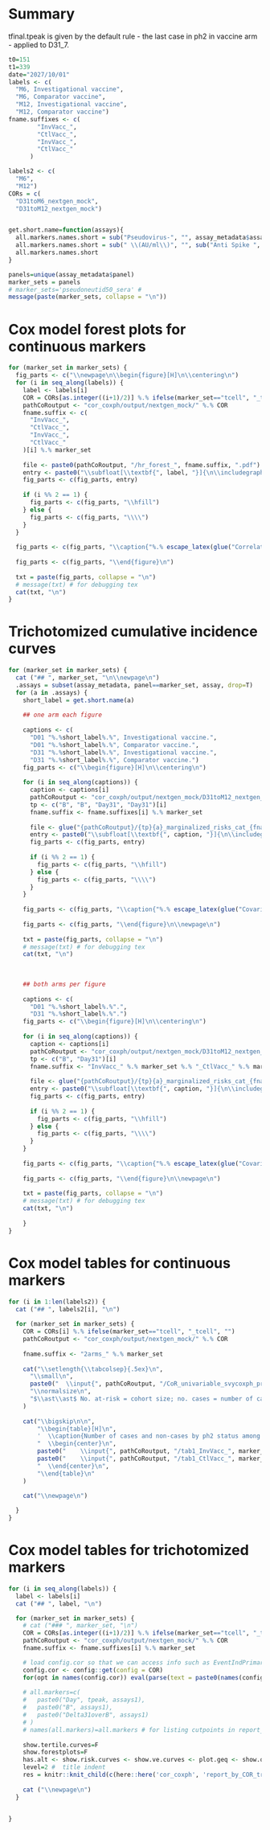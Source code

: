 # Summary

tfinal.tpeak is given by the default rule - the last case in ph2 in vaccine arm - applied to D31_7. 


```r
t0=151
t1=339
date="2027/10/01"
labels <- c(
  "M6, Investigational vaccine", 
  "M6, Comparator vaccine", 
  "M12, Investigational vaccine", 
  "M12, Comparator vaccine")
fname.suffixes <- c(
        "InvVacc_",
        "CtlVacc_",
        "InvVacc_",
        "CtlVacc_"
      )

labels2 <- c(
  "M6", 
  "M12")
CORs = c(
  "D31toM6_nextgen_mock", 
  "D31toM12_nextgen_mock")


get.short.name=function(assays){
  all.markers.names.short = sub("Pseudovirus-", "", assay_metadata$assay_label_short[match(assays,assay_metadata$assay)])
  all.markers.names.short = sub(" \\(AU/ml\\)", "", sub("Anti Spike ", "", all.markers.names.short))
  all.markers.names.short
}

panels=unique(assay_metadata$panel)
marker_sets = panels
# marker_sets='pseudoneutid50_sera' #
message(paste(marker_sets, collapse = "\n"))
```


# Cox model forest plots for continuous markers

```r
for (marker_set in marker_sets) {
  fig_parts <- c("\\newpage\n\\begin{figure}[H]\n\\centering\n")
  for (i in seq_along(labels)) {
    label <- labels[i]
    COR = CORs[as.integer((i+1)/2)] %.% ifelse(marker_set=="tcell", "_tcell", "")
    pathCoRoutput <- "cor_coxph/output/nextgen_mock/" %.% COR
    fname.suffix <- c(
      "InvVacc_",
      "CtlVacc_",
      "InvVacc_",
      "CtlVacc_"
    )[i] %.% marker_set
    
    file <- paste0(pathCoRoutput, "/hr_forest_", fname.suffix, ".pdf")
    entry <- paste0("\\subfloat[\\textbf{", label, "}]{\n\\includegraphics[width=0.45\\textwidth]{", file, "}}")
    fig_parts <- c(fig_parts, entry)
    
    if (i %% 2 == 1) {
      fig_parts <- c(fig_parts, "\\hfill")
    } else {
      fig_parts <- c(fig_parts, "\\\\")
    }
  }
  
  fig_parts <- c(fig_parts, "\\caption{"%.% escape_latex(glue("Correlate of risk analyses of {marker_set} markers for the {ifelse(marker_set=='tcell', 'ccIAS-PBMC', 'ccIAS')} analysis set. Covariate-adjusted hazard ratios (HRs) of COVID-19 (A, B: 7 to {t0} days post D31, C, D: 7 to {t1} days post D31) per 10-fold increase in the designated immune marker at D01, at D31, or for D31/D01 fold-change as indicated. Cases acquired a COVID-19 endpoint (A, B) 7 days post D31 through {t0} days post D31 or (C, D) 7 days post D31 through {t1} days post D31. (A, C) Investigational Vaccine arm; (B, D) Comparator Vaccine arm. Non-cases have no evidence of SARS-CoV-2 infection (i.e., never tested nucleic acid amplification/PCR positive) after D01 up to the date by which the last enrolled participant reached {t1} days post D31 ({date}).  HRs were estimated using inverse probability sampling weighted Cox regression models; 95% confidence intervals (CIs) and Wald-based p-values are shown. Analyses adjust for the randomization strata and baseline risk score via an inverse probability sampling weighted Cox model (cor_coxph module at CoVPN GitHub). FWER, family-wise error rate adjusted p-value. N, Nucleocapsid protein. D50, 50% inhibitory serum dilution neutralizing antibody titer. nAb, neutralizing antibody."))  %.% "}")
  
  fig_parts <- c(fig_parts, "\\end{figure}\n")
  
  txt = paste(fig_parts, collapse = "\n")
  # message(txt) # for debugging tex
  cat(txt, "\n")
}
```


# Trichotomized cumulative incidence curves

\newpage

```r
for (marker_set in marker_sets) {
  cat ("## ", marker_set, "\n\\newpage\n")
  .assays = subset(assay_metadata, panel==marker_set, assay, drop=T)
  for (a in .assays) {
    short_label = get.short.name(a)
    
    ## one arm each figure
    
    captions <- c(
      "D01 "%.%short_label%.%", Investigational vaccine.", 
      "D01 "%.%short_label%.%", Comparator vaccine.", 
      "D31 "%.%short_label%.%", Investigational vaccine.", 
      "D31 "%.%short_label%.%", Comparator vaccine.")
    fig_parts <- c("\\begin{figure}[H]\n\\centering\n")
    
    for (i in seq_along(captions)) {
      caption <- captions[i]
      pathCoRoutput <- "cor_coxph/output/nextgen_mock/D31toM12_nextgen_mock"  %.% ifelse(marker_set=="tcell", "_tcell", "")
      tp <- c("B", "B", "Day31", "Day31")[i]
      fname.suffix <- fname.suffixes[i] %.% marker_set
      
      file <- glue("{pathCoRoutput}/{tp}{a}_marginalized_risks_cat_{fname.suffix}.pdf")
      entry <- paste0("\\subfloat[\\textbf{", caption, "}]{\n\\includegraphics[width=0.45\\textwidth]{", file, "}}")
      fig_parts <- c(fig_parts, entry)
      
      if (i %% 2 == 1) {
        fig_parts <- c(fig_parts, "\\hfill")
      } else {
        fig_parts <- c(fig_parts, "\\\\")
      }
    }
    
    fig_parts <- c(fig_parts, "\\caption{"%.% escape_latex(glue("Covariate-adjusted cumulative incidence of COVID-19 by Low, Medium, High tertile of {short_label} for the {ifelse(marker_set=='tcell', 'ccIAS-PBMC', 'ccIAS')} analysis set. (A, B) By D01 marker tertile subgroups for the Investigational and Comparator Vaccine arms; (C, D) By D31 marker tertile subgroups for the Investigational and Comparator Vaccine arms. COVID-19 endpoints are counted between 7 and {t1} days post D31. Antibody marker cut-points defining each tertile (based on the Investigational Vaccine arm) are shown in the upper-left inset panel in each plot. The gray line in each plot is the overall cumulative incidence rate curve in the vaccine arm being compared, where the last point shown is the last event time in the comparison arm. The overall P-value is from a generalized Wald-test p-value of the null hypothesis that the hazard rate is constant across the Low, Medium, and High tertile groups. Analyses adjust for randomization strata and baseline risk score via an inverse probability sampling weighted Cox model (cor_coxph module at CoVPN GitHub). ID50, 50% inhibitory dilution neutralizing antibody titer. nAb, neutralizing antibody titer."))  %.% "}")
    
    fig_parts <- c(fig_parts, "\\end{figure}\n\\newpage\n")
    
    txt = paste(fig_parts, collapse = "\n")
    # message(txt) # for debugging tex
    cat(txt, "\n")
    
    
    
    ## both arms per figure
    
    captions <- c(
      "D01 "%.%short_label%.%".", 
      "D31 "%.%short_label%.%".")
    fig_parts <- c("\\begin{figure}[H]\n\\centering\n")
    
    for (i in seq_along(captions)) {
      caption <- captions[i]
      pathCoRoutput <- "cor_coxph/output/nextgen_mock/D31toM12_nextgen_mock"  %.% ifelse(marker_set=="tcell", "_tcell", "")
      tp <- c("B", "Day31")[i]
      fname.suffix <- "InvVacc_" %.% marker_set %.% "_CtlVacc_" %.% marker_set
      
      file <- glue("{pathCoRoutput}/{tp}{a}_marginalized_risks_cat_{fname.suffix}.pdf")
      entry <- paste0("\\subfloat[\\textbf{", caption, "}]{\n\\includegraphics[width=0.45\\textwidth]{", file, "}}")
      fig_parts <- c(fig_parts, entry)
      
      if (i %% 2 == 1) {
        fig_parts <- c(fig_parts, "\\hfill")
      } else {
        fig_parts <- c(fig_parts, "\\\\")
      }
    }
    
    fig_parts <- c(fig_parts, "\\caption{"%.% escape_latex(glue("Covariate-adjusted cumulative incidence of COVID-19 by Low, Medium, High tertile of {short_label} for the {ifelse(marker_set=='tcell', 'ccIAS-PBMC', 'ccIAS')} analysis set. (A) By D01 marker tertile subgroups for the Investigational and Comparator Vaccine arms; (B) By D31 marker tertile subgroups for the Investigational and Comparator Vaccine arms. COVID-19 endpoints are counted between 7 and {t1} days post D31. Antibody marker cut-points defining each tertile (based on the Investigational Vaccine arm) are shown in the upper-left inset panel in each plot. Analyses adjust for randomization strata and baseline risk score via an inverse probability sampling weighted Cox model (cor_coxph module at CoVPN GitHub). ID50, 50% inhibitory dilution neutralizing antibody titer. nAb, neutralizing antibody titer."))  %.% "}")
    
    fig_parts <- c(fig_parts, "\\end{figure}\n\\newpage\n")
    
    txt = paste(fig_parts, collapse = "\n")
    # message(txt) # for debugging tex
    cat(txt, "\n")
    
    }
}
```



# Cox model tables for continuous markers

```r
for (i in 1:len(labels2)) {
  cat ("## ", labels2[i], "\n")
  
  for (marker_set in marker_sets) {
    COR = CORs[i] %.% ifelse(marker_set=="tcell", "_tcell", "")
    pathCoRoutput <- "cor_coxph/output/nextgen_mock/" %.% COR
    
    fname.suffix <- "2arms_" %.% marker_set
    
    cat("\\setlength{\\tabcolsep}{.5ex}\n",
      "\\small\n",
      paste0("  \\input{", pathCoRoutput, "/CoR_univariable_svycoxph_pretty_", fname.suffix, "}\n"),
      "\\normalsize\n",
      "$\\ast\\ast$ No. at-risk = cohort size; no. cases = number of cases within this cohort. Both are ph1 numbers.\n"
    )
    
    cat("\\bigskip\n\n",
        "\\begin{table}[H]\n",
        '  \\caption{Number of cases and non-cases by ph2 status among the Investigational (left) and Comparator (right) vaccine recipients in the PPI Set that are eligible for sampling for inclusion in immune correlates analyses. ph2 = 1 indicates membership in the appropriat ccIAS participant sets included in the correlates analyses.}\n',
        "  \\begin{center}\n",
        paste0("    \\input{", pathCoRoutput, "/tab1_InvVacc_", marker_set, "}"),
        paste0("    \\input{", pathCoRoutput, "/tab1_CtlVacc_", marker_set, "}\\\\\n"),
        "  \\end{center}\n",
        "\\end{table}\n"
    )
    
    cat("\\newpage\n")

  }
}
```


# Cox model tables for trichotomized markers

```r

for (i in seq_along(labels)) {
  label <- labels[i]
  cat ("## ", label, "\n")

  for (marker_set in marker_sets) {
    # cat ("### ", marker_set, "\n")
    COR = CORs[as.integer((i+1)/2)] %.% ifelse(marker_set=="tcell", "_tcell", "")
    pathCoRoutput <- "cor_coxph/output/nextgen_mock/" %.% COR
    fname.suffix <- fname.suffixes[i] %.% marker_set

    # load config.cor so that we can access info such as EventIndPrimary
    config.cor <- config::get(config = COR)
    for(opt in names(config.cor)) eval(parse(text = paste0(names(config.cor[opt])," <- config.cor[[opt]]")))
  
    # all.markers=c(
    #   paste0("Day", tpeak, assays1),
    #   paste0("B", assays1),
    #   paste0("Delta31overB", assays1)
    # )
    # names(all.markers)=all.markers # for listing cutpoints in report_by_COR.Rmd and for listing assays in report_by_COR_tertilecurves.Rmd
  
    show.tertile.curves=F
    show.forestplots=F
    has.alt <- show.risk.curves <- show.ve.curves <- plot.geq <- show.q <- F
    level=2 #  title indent
    res = knitr::knit_child(c(here::here('cor_coxph', 'report_by_COR_tri.Rmd')), quiet = TRUE); cat(res, sep = '\n')
  
    cat ("\\newpage\n")
  }


}


```
